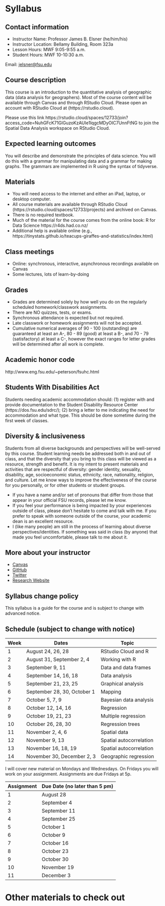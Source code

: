 # Syllabus {-}

## Contact information {-}

* Instructor Name: Professor James B. Elsner (he/him/his)
* Instructor Location: Bellamy Building, Room 323a
* Lesson Hours: MWF 9:05-9:55 a.m.
* Student Hours: MWF 10-10:30 a.m.

Email: <jelsner@fsu.edu>

## Course description {-}

This course is an introduction to the quantitative analysis of geographic data (data analysis for geographers). Most of the course content will be available through Canvas and through RStudio Cloud. Please open an account with RStudio Cloud at (https://rstudio.cloud). 

Please use this link https://rstudio.cloud/spaces/12733/join?access_code=NuhGFcK71GlGuzoKzAUIe1lqgcMDyOIC7UnnFtNG to join the Spatial Data Analysis workspace on RStudio Cloud.

## Expected learning outcomes {-}

You will describe and demonstrate the principles of data science. You will do this with a grammar for manipulating data and a grammar for making graphs. The grammars are implemented in R using the syntax of tidyverse.

## Materials {-}

* You will need access to the internet and either an iPad, laptop, or desktop computer. 
* All course materials are available through RStudio Cloud (https://rstudio.cloud/spaces/12733/projects) and archived on Canvas.
* There is no required textbook. 
* Much of the material for the course comes from the online book: R for Data Science https://r4ds.had.co.nz/
* Additional help is available online (e.g., https://tinystats.github.io/teacups-giraffes-and-statistics/index.html)

## Class meetings {-}

- Online: synchronous, interactive, asynchronous recordings available on Canvas
- Some lectures, lots of learn-by-doing

## Grades {-}

* Grades are determined solely by how well you do on the regularly scheduled homework/classwork assignments. 
* There are NO quizzes, tests, or exams. 
* Synchronous attendance is expected but not required. 
* Late classwork or homework assignments will not be accepted.
* Cumulative numerical averages of 90 - 100 (outstanding) are guaranteed at least an A-, 80 - 89 (good) at least a B-, and 70 - 79 (satisfactory) at least a C-, however the exact ranges for letter grades will be determined after all work is complete.

## Academic honor code {-}

http://www.eng.fsu.edu/~peterson/fsuhc.html

## Students With Disabilities Act {-}

Students needing academic accommodation should: (1) register with and provide documentation to the Student Disability Resource Center (https://dos.fsu.edu/sdrc/); (2) bring a letter to me indicating the need for accommodation and what type. This should be done sometime during the first week of classes.

## Diversity & inclusiveness {-}

Students from all diverse backgrounds and perspectives will be well-served by this course. Student learning needs be addressed both in and out of class, and that the diversity that you bring to this class will be viewed as a resource, strength and benefit. It is my intent to present materials and activities that are respectful of diversity: gender identity, sexuality, disability, age, socioeconomic status, ethnicity, race, nationality, religion, and culture. Let me know ways to improve the effectiveness of the course for you personally, or for other students or student groups.

- If you have a name and/or set of pronouns that differ from those that appear in your official FSU records, please let me know.
- If you feel your performance is being impacted by your experiences outside of class, please don't hesitate to come and talk with me. If you prefer to speak with someone outside of the course, your academic dean is an excellent resource. 
- I (like many people) am still in the process of learning about diverse perspectives/identities. If something was said in class (by anyone) that made you feel uncomfortable, please talk to me about it.

## More about your instructor {-}

* [Canvas](https://cas.fsu.edu/cas/login)
* [GitHub](https://github.com/jelsner/)
* [Twitter](https://twitter.com/JBElsner)
* [Research Website](http://myweb.fsu.edu/jelsner/_site/)

## Syllabus change policy {-}

This syllabus is a guide for the course and is subject to change with advanced notice.

## Schedule (subject to change with notice) {-}

Week | Dates                       | Topic
-----|-----------------------------|-------
1    | August 24, 26, 28           | RStudio Cloud and R
2    | August 31, September 2, 4   | Working with R
3    | September 9, 11             | Data and data frames
4    | September 14, 16, 18        | Data analysis
5    | September 21, 23, 25        | Graphical analysis
6    | September 28, 30, October 1 | Mapping
7    | October 5, 7, 9             | Bayesian data analysis
8    | October 12, 14, 16          | Regression
9    | October 19, 21, 23          | Multiple regression
10   | October 26, 28, 30          | Regression trees
11   | November 2, 4, 6            | Spatial data
12   | November 9, 13              | Spatial autocorrelation
13   | November 16, 18, 19         | Spatial autocorrelation
14   | November 30, December 2, 3  | Geographic regression

I will cover new material on Mondays and Wednesdays. On Fridays you will work on your assignment. Assignments are due Fridays at 5p.

Assignment | Due Date (no later than 5 pm)
-----------|---------------
1          | August 28
2          | September 4
3          | September 11
4          | September 25
5          | October 1
6          | October 9
7          | October 16
8          | October 23
9          | October 30
10         | November 19
11         | December 3

# Other materials to check out {-}